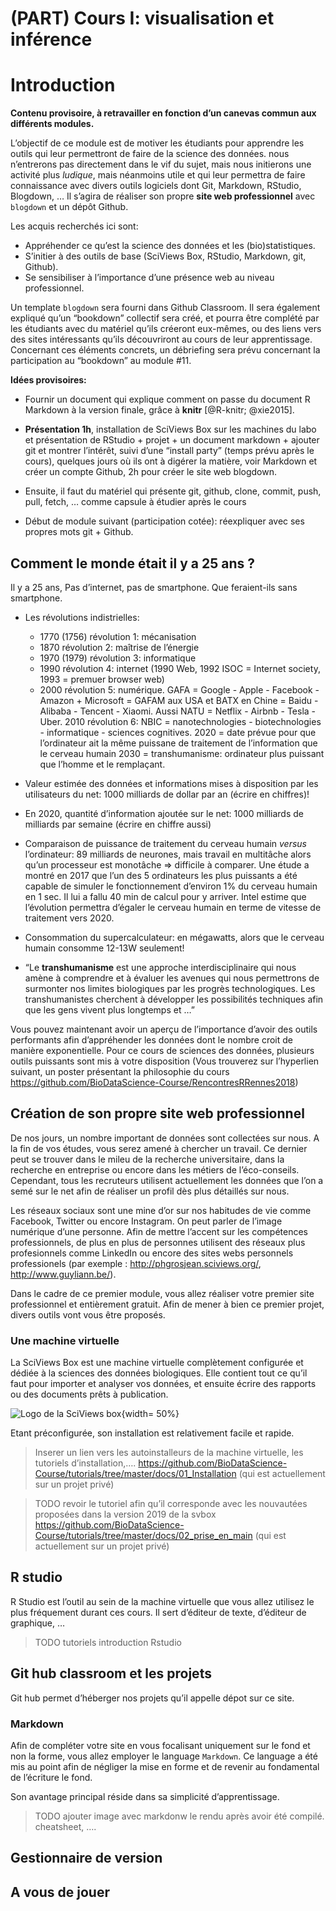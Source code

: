 # (PART) Cours I: visualisation et inférence {-}

# Introduction {#intro}

**Contenu provisoire, à retravailler en fonction d'un canevas commun aux différents modules.**

L'objectif de ce module est de motiver les étudiants pour apprendre les outils qui leur permettront de faire de la science des données. nous n'entrerons pas directement dans le vif du sujet, mais nous initierons une activité plus _ludique_, mais néanmoins utile et qui leur permettra de faire connaissance avec divers outils logiciels dont Git, Markdown, RStudio, Blogdown, ... Il s'agira de réaliser son propre **site web professionnel** avec `blogdown` et un dépôt Github.

Les acquis recherchés ici sont:

- Appréhender ce qu'est la science des données et les (bio)statistiques.
- S'initier à des outils de base (SciViews Box, RStudio, Markdown, git, Github).
- Se sensibiliser à l'importance d'une présence web au niveau professionnel.

Un template `blogdown` sera fourni dans Github Classroom. Il sera également expliqué qu'un "bookdown" collectif sera créé, et pourra être complété par les étudiants avec du matériel qu'ils créeront eux-mêmes, ou des liens vers des sites intéressants qu'ils découvriront au cours de leur apprentissage. Concernant ces éléments concrets, un débriefing sera prévu concernant la participation au "bookdown" au module #11.

**Idées provisoires:**

- Fournir un document qui explique comment on passe du document R Markdown à la version finale, grâce à **knitr** [@R-knitr; @xie2015].

- **Présentation 1h**, installation de SciViews Box sur les machines du labo et présentation de RStudio + projet + un document markdown + ajouter git et montrer l'intérêt, suivi d'une "install party" (temps prévu après le cours), quelques jours où ils ont à digérer la matière, voir Markdown et créer un compte Github, 2h pour créer le site web blogdown.

- Ensuite, il faut du matériel qui présente git, github, clone, commit, push, pull, fetch, ... comme capsule à étudier après le cours

- Début de module suivant (participation cotée): réexpliquer avec ses propres mots git + Github.


## Comment le monde était il y a 25 ans ? {#donnees}

Il y a 25 ans, Pas d'internet, pas de smartphone. Que feraient-ils sans smartphone.

- Les révolutions indistrielles:
    * 1770 (1756) révolution 1: mécanisation
    * 1870 révolution 2: maîtrise de l'énergie
    * 1970 (1979) révolution 3: informatique
    * 1990 révolution 4: internet (1990 Web, 1992 ISOC = Internet society, 1993 = premuer browser web)
    * 2000 révolution 5: numérique. GAFA = Google - Apple - Facebook - Amazon + Microsoft = GAFAM aux USA et BATX en Chine = Baidu - Alibaba - Tencent - Xiaomi. Aussi NATU = Netflix - Airbnb - Tesla - Uber.
    2010 révolution 6: NBIC = nanotechnologies - biotechnologies - informatique - sciences cognitives.
    2020 = date prévue pour que l'ordinateur ait la même puissane de traitement de l'information que le cerveau humain
    2030 = transhumanisme: ordinateur plus puissant que l'homme et le remplaçant.

- Valeur estimée des données et informations mises à disposition par les utilisateurs du net: 1000 milliards de dollar par an (écrire en chiffres)!

- En 2020, quantité d'information ajoutée sur le net: 1000 milliards de milliards par semaine (écrire en chiffre aussi)

- Comparaison de puissance de traitement du cerveau humain _versus_ l'ordinateur: 89 milliards de neurones, mais travail en multitâche alors qu'un processeur est monotâche => difficile à comparer. Une étude a montré en 2017 que l'un des 5 ordinateurs les plus puissants a été capable de simuler le fonctionnement d'environ 1% du cerveau humain en 1 sec. Il lui a fallu 40 min de calcul pour y arriver. Intel estime que l'évolution permettra d'égaler le cerveau humain en terme de vitesse de traitement vers 2020.

- Consommation du supercalculateur: en mégawatts, alors que le cerveau humain consomme 12-13W seulement!

- "Le **transhumanisme** est une approche interdisciplinaire qui nous amène à comprendre et à évaluer les avenues qui nous permettrons de surmonter nos limites biologiques par les progrès technologiques. Les transhumanistes cherchent à développer les possibilités techniques afin que les gens vivent plus longtemps et ..."

Vous pouvez maintenant avoir un aperçu de l'importance d'avoir des outils performants afin d'appréhender les données dont le nombre croit de manière exponentielle. Pour ce cours de sciences des données,  plusieurs outils puissants sont mis à votre disposition (Vous trouverez sur l'hyperlien suivant, un poster présentant la philosophie du cours <https://github.com/BioDataScience-Course/RencontresRRennes2018>)

## Création de son propre site web professionnel 

De nos jours, un nombre important de données sont collectées \ref{donnees} sur nous. A la fin de vos études, vous serez amené à chercher un travail. Ce dernier peut se trouver dans le mileu de la recherche universitaire, dans la recherche en entreprise ou encore dans les métiers de l'éco-conseils. Cependant, tous les recruteurs utilisent actuellement les données que l'on a semé sur le net afin de réaliser un profil dès plus détaillés sur nous. 

Les réseaux sociaux sont une mine d'or sur nos habitudes de vie comme Facebook, Twitter ou encore Instagram. On peut parler de l'image numérique d'une personne. Afin de mettre l'accent sur les compétences professionnels, de plus en plus de personnes utilisent des réseaux plus profesionnels comme LinkedIn ou encore des sites webs personnels professionels (par exemple : <http://phgrosjean.sciviews.org/>, <http://www.guyliann.be/>).

Dans le cadre de ce premier module, vous allez réaliser votre premier site professionnel et entièrement gratuit. Afin de mener à bien ce premier projet, divers outils vont vous être proposés.

### Une machine virtuelle

La SciViews Box est une machine virtuelle complètement configurée et dédiée à la sciences des données biologiques. Elle contient tout ce qu’il faut pour importer et analyser vos données, et ensuite écrire des rapports ou des documents prêts à publication. 

![Logo de la SciViews box]("images/svBox-1024.png"){width= 50%}

Etant préconfigurée, son installation est relativement facile et rapide.

> Inserer un lien vers les autoinstalleurs de la machine virtuelle, les tutoriels d'installation,.... <https://github.com/BioDataScience-Course/tutorials/tree/master/docs/01_Installation> (qui est actuellement sur un projet privé)

> TODO revoir le tutoriel afin qu'il corresponde avec les nouvautées proposées dans la version 2019 de la svbox <https://github.com/BioDataScience-Course/tutorials/tree/master/docs/02_prise_en_main> (qui est actuellement sur un projet privé)

## R studio

R Studio est l'outil au sein de la machine virtuelle que vous allez utilisez le plus fréquement durant ces cours. Il sert d'éditeur de texte, d'éditeur de graphique, ...

> TODO tutoriels introduction Rstudio

## Git hub classroom et les projets

Git hub permet d'héberger nos projets qu'il appelle dépot sur ce site.

### Markdown

Afin de compléter votre site en vous focalisant uniquement sur le fond et non la forme, vous allez employer le language `Markdown`. Ce language a été mis au point afin de négliger la mise en forme et de revenir au fondamental de l'écriture le fond. 

Son avantage principal réside dans sa simplicité d'apprentissage. 

> TODO ajouter image avec markdonw le rendu après avoir été compilé. cheatsheet, ....

## Gestionnaire de version



## A vous de jouer 



